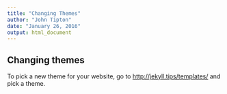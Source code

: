 ```yaml
---
title: "Changing Themes"
author: "John Tipton"
date: "January 26, 2016"
output: html_document
---
```

## Changing themes
To pick a new theme for your website, go to [http://jekyll.tips/templates/](http://jekyll.tips/templates/) and pick a theme. 
